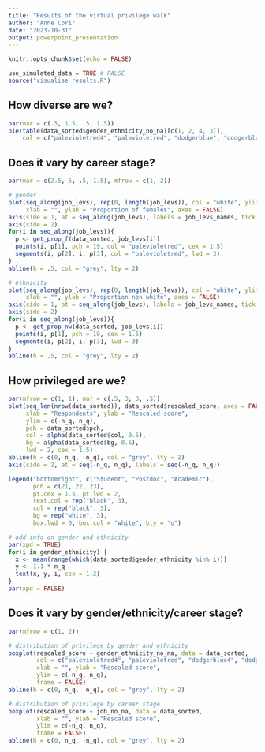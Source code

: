 ```yaml
---
title: "Results of the virtual privilege walk"
author: "Anne Cori"
date: "2023-10-31"
output: powerpoint_presentation
---
```


```r
knitr::opts_chunk$set(echo = FALSE)
```

```r
use_simulated_data = TRUE # FALSE
source("visualise_results.R")
```

## How diverse are we?
```r
par(mar = c(.5, 1.5, .5, 1.5))
pie(table(data_sorted$gender_ethnicity_no_na)[c(1, 2, 4, 3)],
    col = c("palevioletred4", "palevioletred", "dodgerblue", "dodgerblue4"))
```

## Does it vary by career stage?
```r
par(mar = c(2.5, 5, .5, 1.5), mfrow = c(1, 2))

# gender
plot(seq_along(job_levs), rep(0, length(job_levs)), col = "white", ylim = c(0, 1),
     xlab = "", ylab = "Proportion of females", axes = FALSE)
axis(side = 1, at = seq_along(job_levs), labels = job_levs_names, tick = FALSE)
axis(side = 2)
for(i in seq_along(job_levs)){
  p <- get_prop_f(data_sorted, job_levs[i])
  points(i, p[1], pch = 19, col = "palevioletred", cex = 1.5)
  segments(i, p[2], i, p[3], col = "palevioletred", lwd = 3)
}
abline(h = .5, col = "grey", lty = 2)

# ethnicity
plot(seq_along(job_levs), rep(0, length(job_levs)), col = "white", ylim = c(0, 1),
     xlab = "", ylab = "Proportion non white", axes = FALSE)
axis(side = 1, at = seq_along(job_levs), labels = job_levs_names, tick = FALSE)
axis(side = 2)
for(i in seq_along(job_levs)){
  p <- get_prop_nw(data_sorted, job_levs[i])
  points(i, p[1], pch = 19, cex = 1.5)
  segments(i, p[2], i, p[3], lwd = 3)
}
abline(h = .5, col = "grey", lty = 2)
```

## How privileged are we?

```r
par(mfrow = c(1, 1), mar = c(.5, 3, 3, .5))
plot(seq_len(nrow(data_sorted)), data_sorted$rescaled_score, axes = FALSE,
     xlab = "Respondents", ylab = "Rescaled score",
     ylim = c(-n_q, n_q),
     pch = data_sorted$pch,
     col = alpha(data_sorted$col, 0.5),
     bg = alpha(data_sorted$bg, 0.5),
     lwd = 2, cex = 1.5)
abline(h = c(0, n_q, -n_q), col = "grey", lty = 2)
axis(side = 2, at = seq(-n_q, n_q), labels = seq(-n_q, n_q))

legend("bottomright", c("Student", "Postdoc", "Academic"),
       pch = c(21, 22, 23),
       pt.cex = 1.5, pt.lwd = 2,
       text.col = rep("black", 3),
       col = rep("black", 3),
       bg = rep("white", 3),
       box.lwd = 0, box.col = "white", bty = "o")

# add info on gender and ethnicity
par(xpd = TRUE)
for(i in gender_ethnicity) {
  x <- mean(range(which(data_sorted$gender_ethnicity %in% i)))
  y <- 1.1 * n_q
  text(x, y, i, cex = 1.2)
}
par(xpd = FALSE)
```

## Does it vary by gender/ethnicity/career stage?

```r
par(mfrow = c(1, 2))

# distribution of privilege by gender and ethnicity
boxplot(rescaled_score ~ gender_ethnicity_no_na, data = data_sorted,
        col = c("palevioletred4", "palevioletred", "dodgerblue4", "dodgerblue"),
        xlab = "", ylab = "Rescaled score",
        ylim = c(-n_q, n_q),
        frame = FALSE)
abline(h = c(0, n_q, -n_q), col = "grey", lty = 2)

# distribution of privilege by career stage
boxplot(rescaled_score ~ job_no_na, data = data_sorted,
        xlab = "", ylab = "Rescaled score",
        ylim = c(-n_q, n_q),
        frame = FALSE)
abline(h = c(0, n_q, -n_q), col = "grey", lty = 2)
```



